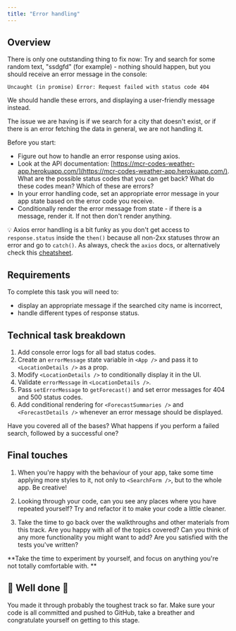 ```yaml
---
title: "Error handling"
---
```


## Overview

There is only one outstanding thing to fix now: Try and search for some random text, "ssdgfd" (for example) - nothing should happen, but you should receive an error message in the console:

```plaintext
Uncaught (in promise) Error: Request failed with status code 404
```

We should handle these errors, and displaying a user-friendly message instead.

The issue we are having is if we search for a city that doesn't exist, or if there is an error fetching the data in general, we are not handling it.

Before you start:

- Figure out how to handle an error response using axios.
- Look at the API documentation: [https://mcr-codes-weather-app.herokuapp.com/](https://mcr-codes-weather-app.herokuapp.com/). What are the possible status codes that you can get back? What do these codes mean? Which of these are errors?
- In your error handling code, set an appropriate error message in your app state based on the error code you receive.
- Conditionally render the error message from state - if there is a message, render it. If not then don't render anything.

💡 Axios error handling is a bit funky as you don't get access to `response.status` inside the `then()` because all non-2xx statuses throw an error and go to `catch()`. As always, check the `axios` docs, or alternatively check this [cheatsheet](https://kapeli.com/cheat_sheets/Axios.docset/Contents/Resources/Documents/index).

## Requirements

To complete this task you will need to:

- display an appropriate message if the searched city name is incorrect,
- handle different types of response status.

## Technical task breakdown

1. Add console error logs for all bad status codes.
2. Create an `errorMessage` state variable in `<App />` and pass it to `<LocationDetails />` as a prop.
3. Modify `<LocationDetails />` to conditionally display it in the UI.
3. Validate `errorMessage` in `<LocationDetails />`.
4. Pass `setErrorMessage` to `getForecast()` and set error messages for 404 and 500 status codes.
5. Add conditional rendering for `<ForecastSummaries />` and `<ForecastDetails />` whenever an error message should be displayed.

Have you covered all of the bases? What happens if you perform a failed search, followed by a successful one?

## Final touches

1. When you're happy with the behaviour of your app, take some time applying more styles to it, not only to `<SearchForm />`, but to the whole app. Be creative!

2. Looking through your code, can you see any places where you have repeated yourself? Try and refactor it to make your code a little cleaner.

3. Take the time to go back over the walkthroughs and other materials from this track. Are you happy with all of the topics covered? Can you think of any more functionality you might want to add? Are you satisfied with the tests you've written? 

**Take the time to experiment by yourself, and focus on anything you're not totally comfortable with.
**

## 🎉 Well done 🎉

You made it through probably the toughest track so far. Make sure your code is all committed and pushed to GitHub, take a breather and congratulate yourself on getting to this stage.
